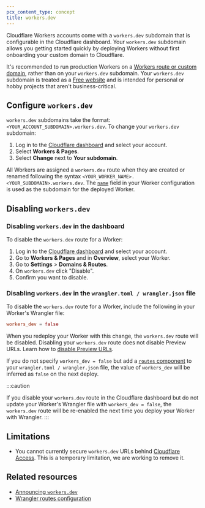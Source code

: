 ```yaml
---
pcx_content_type: concept
title: workers.dev
---
```



Cloudflare Workers accounts come with a `workers.dev` subdomain that is configurable in the Cloudflare dashboard. Your `workers.dev` subdomain allows you getting started quickly by deploying Workers without first onboarding your custom domain to Cloudflare.

It's recommended to run production Workers on a [Workers route or custom domain](/workers/configuration/routing/), rather than on your `workers.dev` subdomain. Your `workers.dev` subdomain is treated as a [Free website](https://www.cloudflare.com/plans/) and is intended for personal or hobby projects that aren't business-critical.

## Configure `workers.dev`

`workers.dev` subdomains take the format: `<YOUR_ACCOUNT_SUBDOMAIN>.workers.dev`. To change your `workers.dev` subdomain:

1. Log in to the [Cloudflare dashboard](https://dash.cloudflare.com) and select your account.
2. Select **Workers & Pages**.
3. Select **Change** next to **Your subdomain**.

All Workers are assigned a `workers.dev` route when they are created or renamed following the syntax `<YOUR_WORKER_NAME>.<YOUR_SUBDOMAIN>.workers.dev`. The [`name`](/workers/wrangler/configuration/#inheritable-keys) field in your Worker configuration is used as the subdomain for the deployed Worker.

## Disabling `workers.dev`

### Disabling `workers.dev` in the dashboard

To disable the `workers.dev` route for a Worker:

1. Log in to the [Cloudflare dashboard](https://dash.cloudflare.com) and select your account.
2. Go to **Workers & Pages** and in **Overview**, select your Worker.
3. Go to **Settings** > **Domains & Routes**.
4. On `workers.dev` click "Disable".
5. Confirm you want to disable.

### Disabling `workers.dev` in the `wrangler.toml / wrangler.json` file

To disable the `workers.dev` route for a Worker, include the following in your Worker's Wrangler file:

<WranglerConfig>

```toml
workers_dev = false
```

</WranglerConfig>

When you redeploy your Worker with this change, the `workers.dev` route will be disabled. Disabling your `workers.dev` route does not disable Preview URLs. Learn how to [disable Preview URLs](/workers/configuration/previews/#disabling-preview-urls).

If you do not specify `workers_dev = false` but add a [`routes` component](/workers/wrangler/configuration/#routes) to your `wrangler.toml / wrangler.json` file, the value of `workers_dev` will be inferred as `false` on the next deploy.

:::caution

If you disable your `workers.dev` route in the Cloudflare dashboard but do not update your Worker's Wrangler file with `workers_dev = false`, the `workers.dev` route will be re-enabled the next time you deploy your Worker with Wrangler.
:::

## Limitations

- You cannot currently secure `workers.dev` URLs behind [Cloudflare Access](/cloudflare-one/policies/access/). This is a temporary limitation, we are working to remove it.

## Related resources

- [Announcing `workers.dev`](https://blog.cloudflare.com/announcing-workers-dev)
- [Wrangler routes configuration](/workers/wrangler/configuration/#types-of-routes)
